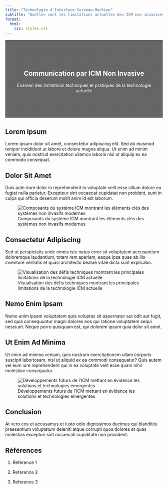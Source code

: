 ```yaml
---
title: "Technologie d'Interface Cerveau-Machine"
subtitle: "Quelles sont les limitations actuelles des ICM non invasives pour la communication ?"
format:
  html:
    css: styles.css
---
```


<!-- Hidden image to ensure it gets copied to output -->
![](images/bci-banner.jpg){.hidden style="display: none;"}

::: {.content-block style="background: linear-gradient(rgba(0, 0, 0, 0.6), rgba(0, 0, 0, 0.6)), url('images/bci-banner.jpg'); background-size: cover; color: white; padding: 4rem 2rem; text-align: center; margin-bottom: 2rem;"}
# Communication par ICM Non Invasive {#non-invasive-bci-communication .unlisted}
Examen des limitations techniques et pratiques de la technologie actuelle
:::

## Lorem Ipsum

Lorem ipsum dolor sit amet, consectetur adipiscing elit. Sed do eiusmod tempor incididunt ut labore et dolore magna aliqua. Ut enim ad minim veniam, quis nostrud exercitation ullamco laboris nisi ut aliquip ex ea commodo consequat.

## Dolor Sit Amet

Duis aute irure dolor in reprehenderit in voluptate velit esse cillum dolore eu fugiat nulla pariatur. Excepteur sint occaecat cupidatat non proident, sunt in culpa qui officia deserunt mollit anim id est laborum.

![Composants du système ICM montrant les éléments clés des systèmes non invasifs modernes](images/bci-components.jpg)

## Consectetur Adipiscing

Sed ut perspiciatis unde omnis iste natus error sit voluptatem accusantium doloremque laudantium, totam rem aperiam, eaque ipsa quae ab illo inventore veritatis et quasi architecto beatae vitae dicta sunt explicabo.

![Visualisation des défis techniques montrant les principales limitations de la technologie ICM actuelle](images/bci-technical.jpg)

## Nemo Enim Ipsam

Nemo enim ipsam voluptatem quia voluptas sit aspernatur aut odit aut fugit, sed quia consequuntur magni dolores eos qui ratione voluptatem sequi nesciunt. Neque porro quisquam est, qui dolorem ipsum quia dolor sit amet.

## Ut Enim Ad Minima

Ut enim ad minima veniam, quis nostrum exercitationem ullam corporis suscipit laboriosam, nisi ut aliquid ex ea commodi consequatur? Quis autem vel eum iure reprehenderit qui in ea voluptate velit esse quam nihil molestiae consequatur.

![Développements futurs de l'ICM mettant en évidence les solutions et technologies émergentes](images/bci-future.jpg)

## Conclusion

At vero eos et accusamus et iusto odio dignissimos ducimus qui blanditiis praesentium voluptatum deleniti atque corrupti quos dolores et quas molestias excepturi sint occaecati cupiditate non provident.


## Références

1. Reference 1

2. Reference 2

3. Reference 3